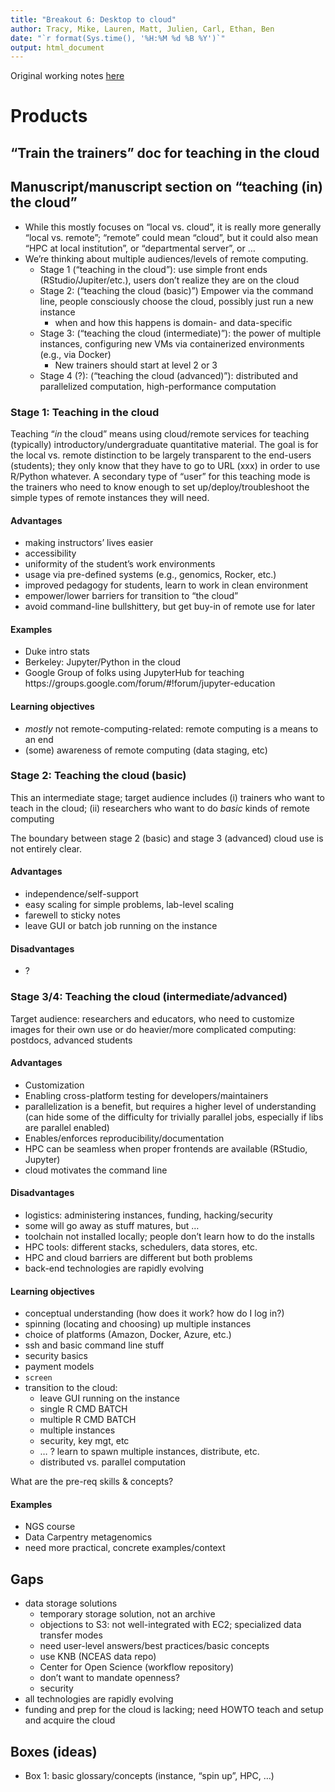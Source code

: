 ```yaml
---
title: "Breakout 6: Desktop to cloud"
author: Tracy, Mike, Lauren, Matt, Julien, Carl, Ethan, Ben
date: "`r format(Sys.time(), '%H:%M %d %B %Y')`"
output: html_document
---
```


Original working notes [here](http://notes.nceas.ucsb.edu/p/ds-workshop-2015-b6-cloud)  

# Products

## "Train the trainers" doc for teaching in the cloud

## Manuscript/manuscript section on "teaching (in) the cloud"

* While this mostly focuses on "local vs. cloud", it is really more generally "local vs. remote"; "remote" could mean "cloud", but it could also mean "HPC at local institution", or "departmental server", or ... 
* We're thinking about multiple audiences/levels of remote computing.
    * Stage 1 ("teaching in the cloud"): use simple front ends (RStudio/Jupiter/etc.), users don't realize they are on the cloud
    * Stage 2: ("teaching the cloud (basic)") Empower via the command line, people consciously choose the cloud, possibly just run a new instance
        * when and how this happens is domain- and data-specific
    * Stage 3: ("teaching the cloud (intermediate)"): the power of multiple instances, configuring new VMs via containerized environments (e.g., via Docker)
        * New trainers should start at level 2 or 3
    * Stage 4 (?): ("teaching the cloud (advanced)"): distributed and parallelized computation, high-performance computation

### Stage 1: Teaching in the cloud 

Teaching "*in* the cloud" means using cloud/remote services for teaching (typically) introductory/undergraduate quantitative material. The goal is for the local vs. remote distinction to be largely transparent to the end-users (students); they only know that they have to go to URL (xxx) in order to use R/Python whatever.  A secondary type of "user" for this teaching mode is the trainers who need to know enough to set up/deploy/troubleshoot the simple types of remote instances they will need.

#### Advantages

* making instructors' lives easier
* accessibility
* uniformity of the student's work environments
* usage via pre-defined systems (e.g., genomics, Rocker, etc.)
* improved pedagogy for students, learn to work in clean environment
* empower/lower barriers for transition to "the cloud"
* avoid command-line bullshittery, but get buy-in of remote use for later

#### Examples

* Duke intro stats
* Berkeley: Jupyter/Python in the cloud
* Google Group of folks using JupyterHub for teaching https://groups.google.com/forum/#!forum/jupyter-education

#### Learning objectives

* *mostly* not remote-computing-related: remote computing is a means to an end
* (some) awareness of remote computing (data staging, etc)

### Stage 2: Teaching the cloud (basic)

This an intermediate stage; target audience includes (i) trainers who want to teach in the cloud; (ii) researchers who want to do *basic* kinds of remote computing

The boundary between stage 2 (basic) and stage 3 (advanced) cloud use is not entirely clear.

#### Advantages

* independence/self-support
* easy scaling for simple problems, lab-level scaling
* farewell to sticky notes
* leave GUI or batch job running on the instance

#### Disadvantages

* ? 

### Stage 3/4: Teaching the cloud (intermediate/advanced)

Target audience: researchers and educators, who need to customize images for their own use or do heavier/more complicated computing: postdocs, advanced students

#### Advantages

* Customization
* Enabling cross-platform testing for developers/maintainers
* parallelization is a benefit, but requires a higher level of understanding (can hide some of the difficulty for trivially parallel jobs, especially if libs are parallel enabled)
* Enables/enforces reproducibility/documentation
* HPC can be seamless when proper frontends are available (RStudio, Jupyter)
* cloud motivates the command line

#### Disadvantages

* logistics: administering instances, funding, hacking/security
* some will go away as stuff matures, but ...
* toolchain not installed locally; people don't learn how to do the installs
* HPC tools: different stacks, schedulers, data stores, etc.
* HPC and cloud barriers are different but both problems
* back-end technologies are rapidly evolving

####  Learning objectives

* conceptual understanding (how does it work? how do I log in?)
* spinning (locating and choosing) up multiple instances
* choice of platforms (Amazon, Docker, Azure, etc.)
* ssh and basic command line stuff
* security basics
* payment models
* `screen`
* transition to the cloud:
    * leave GUI running on the instance
    * single R CMD BATCH
    * multiple R CMD BATCH
    * multiple instances
    * security, key mgt, etc
    * ... ? learn to spawn multiple instances, distribute, etc.
    * distributed vs. parallel computation

What are the pre-req skills & concepts?

#### Examples

* NGS course
* Data Carpentry metagenomics
* need more practical, concrete examples/context

## Gaps

* data storage solutions
    * temporary storage solution, not an archive
    * objections to S3: not well-integrated with EC2; specialized data transfer modes
    * need user-level answers/best practices/basic concepts
    * use KNB (NCEAS data repo)
    * Center for Open Science (workflow repository)
    * don't want to mandate openness?
    * security
* all technologies are rapidly evolving
* funding and prep for the cloud is lacking; need HOWTO teach and setup and acquire the cloud

## Boxes (ideas)

* Box 1: basic glossary/concepts (instance, "spin up", HPC, ...)
